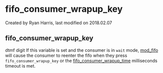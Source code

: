 
# fifo_consumer_wrapup_key 

 Created by  Ryan Harris, last modified on 2018.02.07

## fifo_consumer_wrapup_key

dtmf digit If this variable is set and the consumer is in `wait` mode, [mod\_fifo](../FreeSWITCH-Explained/Modules/mod_fifo_3966031.mdx#add) will cause the consumer to reenter the fifo when they press `fifo_consumer_wrapup_key` or the [fifo\_consumer\_wrapup\_time](../FreeSWITCH-Explained/Dialplan/Variables-Master-List_16352570.mdx#fifo_consumer_wrapup_time) milliseconds timeout is met.


